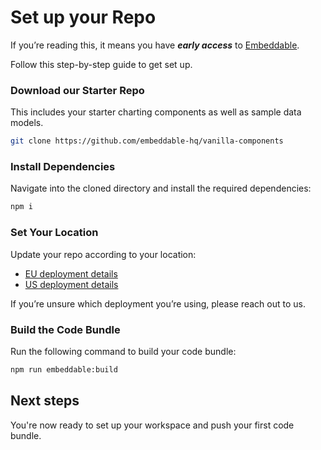 
# Set up your Repo

If you’re reading this, it means you have ***early access*** to [Embeddable](https://embeddable.com).

Follow this step-by-step guide to get set up.

<Steps>

### Download our Starter Repo

This includes your starter charting components as well as sample data models.

```bash
git clone https://github.com/embeddable-hq/vanilla-components
```
### Install Dependencies

Navigate into the cloned directory and install the required dependencies:

```bash
npm i
```
### Set Your Location

Update your repo according to your location:

- [EU deployment details](/getting-started/deployment-regions/eu)
- [US deployment details](/getting-started/deployment-regions/us)

If you’re unsure which deployment you’re using, please reach out to us. 

### Build the Code Bundle

Run the following command to build your code bundle:

```bash
npm run embeddable:build
```
</Steps>

## Next steps

You're now ready to set up your workspace and push your first code bundle. 

<div style={{ marginTop: "2rem" }}>
    <Cards.Card
        title="Set up your Workspace"
        href="/getting-started/set-up-your-workspace"
        arrow
    />
</div>